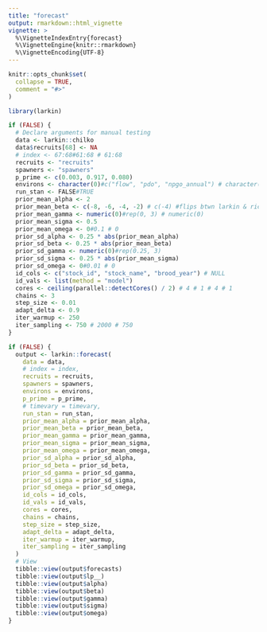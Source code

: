 ```yaml
---
title: "forecast"
output: rmarkdown::html_vignette
vignette: >
  %\VignetteIndexEntry{forecast}
  %\VignetteEngine{knitr::rmarkdown}
  %\VignetteEncoding{UTF-8}
---
```


```r
knitr::opts_chunk$set(
  collapse = TRUE,
  comment = "#>"
)
```

```r
library(larkin)
```

```r
if (FALSE) {
  # Declare arguments for manual testing
  data <- larkin::chilko
  data$recruits[68] <- NA
  # index <- 67:68#61:68 # 61:68
  recruits <- "recruits"
  spawners <- "spawners"
  p_prime <- c(0.003, 0.917, 0.080)
  environs <- character(0)#c("flow", "pdo", "npgo_annual") # character(0)
  run_stan <- FALSE#TRUE
  prior_mean_alpha <- 2
  prior_mean_beta <- c(-8, -6, -4, -2) # c(-4) #flips btwn larkin & ricker
  prior_mean_gamma <- numeric(0)#rep(0, 3) # numeric(0)
  prior_mean_sigma <- 0.5
  prior_mean_omega <- 0#0.1 # 0
  prior_sd_alpha <- 0.25 * abs(prior_mean_alpha)
  prior_sd_beta <- 0.25 * abs(prior_mean_beta)
  prior_sd_gamma <- numeric(0)#rep(0.25, 3)
  prior_sd_sigma <- 0.25 * abs(prior_mean_sigma)
  prior_sd_omega <- 0#0.01 # 0
  id_cols <- c("stock_id", "stock_name", "brood_year") # NULL
  id_vals <- list(method = "model")
  cores <- ceiling(parallel::detectCores() / 2) # 4 # 1 # 4 # 1
  chains <- 3
  step_size <- 0.01
  adapt_delta <- 0.9
  iter_warmup <- 250
  iter_sampling <- 750 # 2000 # 750
}


```


```r
if (FALSE) {
  output <- larkin::forecast(
    data = data,
    # index = index,
    recruits = recruits,
    spawners = spawners,
    environs = environs,
    p_prime = p_prime,
    # timevary = timevary,
    run_stan = run_stan,
    prior_mean_alpha = prior_mean_alpha,
    prior_mean_beta = prior_mean_beta,
    prior_mean_gamma = prior_mean_gamma,
    prior_mean_sigma = prior_mean_sigma,
    prior_mean_omega = prior_mean_omega,
    prior_sd_alpha = prior_sd_alpha,
    prior_sd_beta = prior_sd_beta,
    prior_sd_gamma = prior_sd_gamma,
    prior_sd_sigma = prior_sd_sigma,
    prior_sd_omega = prior_sd_omega,
    id_cols = id_cols,
    id_vals = id_vals,
    cores = cores,
    chains = chains,
    step_size = step_size,
    adapt_delta = adapt_delta,
    iter_warmup = iter_warmup,
    iter_sampling = iter_sampling
  )
  # View
  tibble::view(output$forecasts)
  tibble::view(output$lp__)
  tibble::view(output$alpha)
  tibble::view(output$beta)
  tibble::view(output$gamma)
  tibble::view(output$sigma)
  tibble::view(output$omega)
}



```
